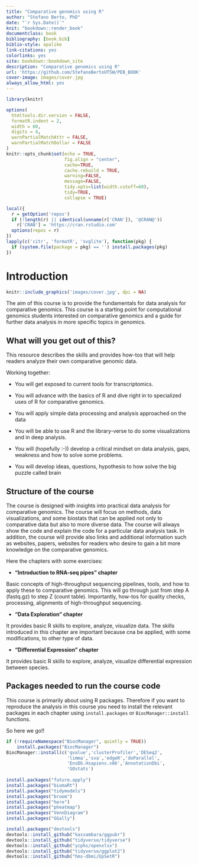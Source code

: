 ```yaml
--- 
title: "Comparative genomics using R"
author: "Stefano Berto, PhD"
date: "`r Sys.Date()`"
knit: "bookdown::render_book"
documentclass: book
bibliography: [book.bib]
biblio-style: apalike
link-citations: yes
colorlinks: yes
site: bookdown::bookdown_site
description: "Comparative genomics using R"
url: 'https://github.com/StefanoBertoUTSW/PEB_BOOK'
cover-image: images/cover.jpg
always_allow_html: yes
---
```


```r
library(knitr)

options(
  htmltools.dir.version = FALSE, 
  formatR.indent = 2,
  width = 60, 
  digits = 4, 
  warnPartialMatchAttr = FALSE, 
  warnPartialMatchDollar = FALSE
)
knitr::opts_chunk$set(echo = TRUE,
                      fig.align = "center", 
                      cache=TRUE,
                      cache.rebuild = TRUE, 
                      warning=FALSE, 
                      message=FALSE,
                      tidy.opts=list(width.cutoff=60),
                      tidy=TRUE,
                      collapse = TRUE)

local({
  r = getOption('repos')
  if (!length(r) || identical(unname(r['CRAN']), '@CRAN@'))
    r['CRAN'] = 'https://cran.rstudio.com' 
  options(repos = r)
})
lapply(c('citr', 'formatR', 'svglite'), function(pkg) {
  if (system.file(package = pkg) == '') install.packages(pkg)
})
```

# Introduction {-}

```r
knitr::include_graphics('images/cover.jpg', dpi = NA)
```

The aim of this course is to provide the fundamentals for data analysis for comparative genomics. This course is a  starting point for computational genomics students interested on comparative genomics and a guide for further data analysis in more specific topics in genomics. 

## What will you get out of this?  {-}
This resource describes the skills and provides how-tos that will help readers 
analyze their own comparative genomic data.

Working together:

- You will get exposed to current tools for transcriptomics.

- You will advance with the basics of R and dive right in to specialized uses of R for comparative genomics.

- You will apply simple data processing and analysis approached on the data

- You will be able to use R and the library-verse to do some visualizations and in deep analysis.

- You will (hopefully :-)) develop a critical mindset on data analysis, gaps, weakness and how to solve some problems. 

- You will develop ideas, questions, hypothesis to how solve the big puzzle called brain

## Structure of the course {-}
The course is designed with insights into practical data analysis for comparative genomics. The course will focus on methods, data visualizations, and some biostats that can be applied not only to comparative data but also to more diverse data. The course will always show the code and explain the code for a particular data analysis task. 
In addition, the course will provide also links and additional information such as websites, papers, websites for readers who desire to gain a bit more knowledge on the comparative genomics.

Here the chapters with some exercises:

- **"Introduction to RNA-seq pipes" chapter**

Basic concepts of high-throughput sequencing pipelines, tools, and how to apply these to comparative genomics. This will go through just from step A (fastq.gz) to step Z (count table). Importantly, how-tos for quality checks, processing, alignments of high-throughput sequencing. 

- **"Data Exploration" chapter**

It provides basic R skills to explore, analyze, visualize data. The skills introduced in this chapter are important because cna be applied, with some modifications, to other type of data. 

- **"Differential Expression" chapter**

It provides basic R skills to explore, analyze, visualize differential expression between species.

## Packages needed to run the course code {-}
This course is primarily about using R packages. Therefore if you want to reproduce the analysis in this course you need to install the relevant packages in each chapter using `install.packages` or `BiocManager::install` functions. 

So here we go!!

```r
if (!requireNamespace("BiocManager", quietly = TRUE))
    install.packages("BiocManager")
BiocManager::install(c('qvalue','clusterProfiler','DESeq2',
					   'limma','sva','edgeR','doParallel',
					   'EnsDb.Hsapiens.v86','AnnotationDbi',
					   'GOstats')
                     
install.packages("future.apply")
install.packages("biomaRt")
install.packages("tidymodels")
install.packages("broom")
install.packages("here")
install.packages("pheatmap")
install.packages("VennDiagram")
install.packages("GGally")

install.packages("devtools")
devtools::install_github("kassambara/ggpubr")
devtools::install_github("tidyverse/tidyverse")
devtools::install_github("ycphs/openxlsx")
devtools::install_github("tidyverse/ggplot2")
devtools::install_github("hms-dbmi/UpSetR")

```
